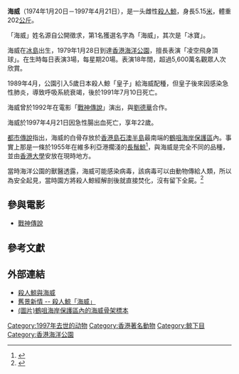 {{Infobox Biography
| subject_name   = 海威 
| image_name     = File:HK Ocean Park Ocean Theatre1995.jpg|frame|right
| image_size     = 300px
| image_caption  = 左邊鯨魚即海威，攝於1995年
| date_of_birth  = {{birth date|1974|1|20}}
| place_of_birth = {{flagicon|Iceland}} [[冰島|冰島]]
| date_of_death  = {{death date and age|1997|4|21|1974|1|20}}
| place_of_death = {{flagicon|HKG|variant=1959}} [[英屬香港|英屬香港]]
| occupation     = 香港海洋公園表演動物
}}
'''海威'''（1974年1月20日－1997年4月21日），是一头雌性[[殺人鯨|殺人鯨]]，身長5.15[[公尺|米]]，體重202[[公斤|公斤]]。

「海威」姓名源自公開徵求，第1名獲選名字為「海威」，其次是「冰寶」。

海威在[[冰島|冰島]]出生，1979年1月28日到達[[香港海洋公園|香港海洋公園]]，擅長表演「凌空飛身頂球」。在生時每日表演3場，每星期20場。表演18年間，超過5,600萬名觀眾人次欣賞。

1989年4月，公園引入5歲日本殺人鯨「皇子」給海威配種，但皇子後來因感染急性肺炎，導致呼吸系統衰竭，後於1991年7月10日死亡。

海威曾於1992年在電影「[[戰神傳說|戰神傳說]]」演出，與[[劉德華|劉德華]]合作。

海威於1997年4月21日因急性腸出血死亡，享年22歲。

[[都市傳說|都市傳說]]指出，海威的白骨存放於[[香港島|香港島]][[石澳半島|石澳半島]]最南端的[[鶴咀海岸保護區|鶴咀海岸保護區]]內。事實上那是一條於1955年在維多利亞港擱淺的[[長鬚鯨|長鬚鯨]]<ref>{{cite journal|title=WHALE CARCASS STRANDED NEAR TAIPO (Origin of whale skeleton in Cape d'Aguilar)|journal=''hkmarinelife.hk''|date=2014-03-31|url=https://hkmarinelife.hk/tag/hong-kong-cetacean/|author=|access-date=2016-11-16|archive-url=https://web.archive.org/web/20161117070033/https://hkmarinelife.hk/tag/hong-kong-cetacean/|archive-date=2016-11-17|dead-url=yes}}</ref>，與海威是完全不同的品種，並由[[香港大學|香港大學]]安放在現時地方。

當時海洋公園的獸醫透露，海威可能感染病毒，該病毒可以由動物傳給人類，所以為安全起見，當時園方將殺人鯨經解剖後就直接焚化，沒有留下全屍。<ref>{{cite news|title=搜查線：殺人鯨海威魚骨　長放天涯海角？|url=http://hk.on.cc/hk/bkn/cnt/news/20161111/bkn-20161111060048863-1111_00822_001.html|agency=東網|date=2016-11-11|accessdate=2016-11-16|archive-date=2016-11-17|archive-url=https://web.archive.org/web/20161117144437/http://hk.on.cc/hk/bkn/cnt/news/20161111/bkn-20161111060048863-1111_00822_001.html|dead-url=no}}</ref>

==參與電影==
*[[戰神傳說|戰神傳說]]

==參考文獻==
{{reflist}}

==外部連結==
*[http://www.hokoon.edu.hk/weeklysp/0707_4.html 殺人鯨與海威] {{Wayback|url=http://www.hokoon.edu.hk/weeklysp/0707_4.html |date=20071229075830 }}
*[http://simon-del-mondo.blogspot.com/2009/11/blog-post_06.html 舊景新情 -- 殺人鯨「海威」] {{Wayback|url=http://simon-del-mondo.blogspot.com/2009/11/blog-post_06.html |date=20160305014219 }}
*[http://commondatastorage.googleapis.com/static.panoramio.com/photos/original/13631977.jpg (圖片)鶴咀海岸保護區內的海威骨架標本] {{Wayback|url=http://commondatastorage.googleapis.com/static.panoramio.com/photos/original/13631977.jpg |date=20150201141734 }}

{{香港海洋公園}}


[[Category:1997年去世的动物|Category:1997年去世的动物]]
[[Category:香港著名動物|Category:香港著名動物]]
[[Category:鲸下目|Category:鲸下目]]
[[Category:香港海洋公園|Category:香港海洋公園]]